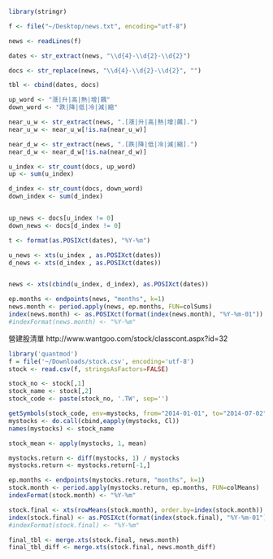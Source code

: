 
```{r}
library(stringr)
```

```{r}

f <- file("~/Desktop/news.txt", encoding="utf-8")

news <- readLines(f)

dates <- str_extract(news, "\\d{4}-\\d{2}-\\d{2}")

docs <- str_replace(news, "\\d{4}-\\d{2}-\\d{2}", "")

tbl <- cbind(dates, docs)

up_word <- "漲|升|高|熱|增|飆"
down_word <- "跌|降|低|冷|減|縮"

near_u_w <- str_extract(news, ".[漲|升|高|熱|增|飆].")
near_u_w <- near_u_w[!is.na(near_u_w)]

near_d_w <- str_extract(news, ".[跌|降|低|冷|減|縮].")
near_d_w <- near_d_w[!is.na(near_d_w)]

u_index <- str_count(docs, up_word)
up <- sum(u_index)

d_index <- str_count(docs, down_word)
down_index <- sum(d_index)


up_news <- docs[u_index != 0]
down_news <- docs[d_index != 0]

t <- format(as.POSIXct(dates), "%Y-%m")

u_news <- xts(u_index , as.POSIXct(dates))
d_news <- xts(d_index , as.POSIXct(dates))


news <- xts(cbind(u_index, d_index), as.POSIXct(dates))

ep.months <- endpoints(news, "months", k=1)
news.month <- period.apply(news, ep.months, FUN=colSums)
index(news.month) <- as.POSIXct(format(index(news.month), "%Y-%m-01"))
#indexFormat(news.month) <- "%Y-%m"

```

營建股清單
http://www.wantgoo.com/stock/classcont.aspx?id=32

```{r}
library('quantmod')
f = file('~/Downloads/stock.csv', encoding='utf-8')
stock <- read.csv(f, stringsAsFactors=FALSE)

stock_no <- stock[,1]
stock_name <- stock[,2]
stock_code <- paste(stock_no, '.TW', sep='')

getSymbols(stock_code, env=mystocks, from="2014-01-01", to="2014-07-02")
mystocks <- do.call(cbind,eapply(mystocks, Cl))
names(mystocks) <- stock_name

stock_mean <- apply(mystocks, 1, mean)

mystocks.return <- diff(mystocks, 1) / mystocks
mystocks.return <- mystocks.return[-1,]

ep.months <- endpoints(mystocks.return, "months", k=1)
stock.month <- period.apply(mystocks.return, ep.months, FUN=colMeans)
indexFormat(stock.month) <- "%Y-%m"

stock.final <- xts(rowMeans(stock.month), order.by=index(stock.month))
index(stock.final) <- as.POSIXct(format(index(stock.final), "%Y-%m-01"))
#indexFormat(stock.final) <- "%Y-%m"
```

```{r}
final_tbl <- merge.xts(stock.final, news.month)
final_tbl_diff <- merge.xts(stock.final, news.month_diff)

```
